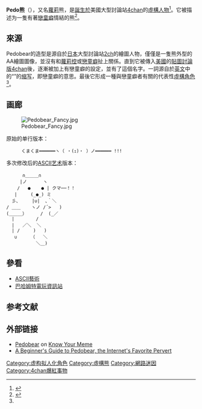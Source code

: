 '''Pedo熊'''（{{lang-en|Pedobear}}），又名[[蘿莉|蘿莉]]熊，是[[網路爆紅|誕生於]]美國大型討論站[[4chan|4chan]]的[[虛構人物|虛構人物]]<ref name="BBC">{{cite web | last= Kelly | first= Jon | url= http://www.bbc.co.uk/news/magazine-10520487 | title= BBC News - The strange virtual world of 4chan | publisher= Bbc.co.uk | date= 2010-08-31 | accessdate= 2010-09-13 | archive-date= 2012-07-06 | archive-url= https://www.webcitation.org/68xMHFa95?url=http://www.bbc.co.uk/news/magazine-10520487 | dead-url= no }}</ref>。它被描述为一隻有著[[戀童癖|戀童癖]]情結的熊<ref name="星島">{{Cite web |url=http://dailynews.sina.com/bg/news/usa/uslocal/singtao/20100915/18491835187.html |title=警方籲小孩遠離Pedobear卡通熊 |accessdate=2011-09-14 |archive-date=2011-11-29 |archive-url=https://web.archive.org/web/20111129004549/http://dailynews.sina.com/bg/news/usa/uslocal/singtao/20100915/18491835187.html |dead-url=no }}</ref>。

== 來源 ==
Pedobear的造型是源自於[[日本|日本]]大型討論站[[2ch|2ch]]的{{tsl|ja|AA (2ちゃんねるカテゴリ)|AA (2ch)|AA}}繪圖人物，僅僅是一隻熊外型的AA繪圖圖像，並沒有和[[蘿莉控|蘿莉控]]或[[戀童癖|戀童癖]]扯上關係。直到它被傳入[[美國|美國]]的[[貼圖討論版|貼圖討論版]][[4chan|4chan]]後，逐漸被加上有戀童癖的設定，並有了{{lang|en|Pedobear}}這個名字。{{lang|en|Pedo}}一詞源自於[[英文|英文]]中的“{{lang|en|pedophile}}”的[[缩写|缩写]]，即戀童癖的意思。最後它形成一種與戀童癖者有關的代表性[[虛構角色|虛構角色]]<ref name="星島"/>。

== 画廊 ==
[[File:Pedobear_Fancy.jpg|thumb]]

原始的单行版本：
:<tt>くまくま━━━━━━ヽ（ ・(ｪ)・ ）ノ━━━━━━ !!!</tt> 
多次修改后的[[ASCII艺术|ASCII艺术]]版本：
<pre>
      ∩＿＿＿∩
     |ノ      ヽ
    /   ●    ● | クマ──！！
   |     (_●_) ミ
  彡､     |∪|  ､｀＼
/ ＿＿    ヽノ /´>   )
(＿＿＿）     /  (_／
  |        /
  |   ／＼  ＼
  | /     )   )
   ∪     （   ＼
           ＼＿)
</pre>

== 參看 ==
* [[ASCII藝術|ASCII藝術]]
* [[巴哈姆特電玩資訊站|巴哈姆特電玩資訊站]]

== 参考文献 ==
{{reflist}}

==外部链接==
{{commons}}
* [http://knowyourmeme.com/memes/pedobear Pedobear]{{Wayback|url=http://knowyourmeme.com/memes/pedobear |date=20170226232717 }} on [[Know_Your_Meme|Know Your Meme]]
* [https://web.archive.org/web/20091129053805/http://www.urlesque.com/2009/11/06/pedobear A Beginner's Guide to Pedobear, the Internet's Favorite Pervert]

[[Category:虚构拟人化角色|Category:虚构拟人化角色]]
[[Category:虛構熊|Category:虛構熊]]
[[Category:網路迷因|Category:網路迷因]]
[[Category:4chan爆紅事物|Category:4chan爆紅事物]]
